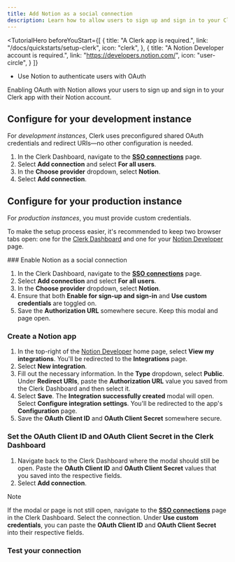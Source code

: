 ```yaml
---
title: Add Notion as a social connection
description: Learn how to allow users to sign up and sign in to your Clerk app with their Notion account using OAuth.
---
```


<TutorialHero
  beforeYouStart={[
    {
      title: "A Clerk app is required.",
      link: "/docs/quickstarts/setup-clerk",
      icon: "clerk",
    },
    {
      title: "A Notion Developer account is required.",
      link: "https://developers.notion.com/",
      icon: "user-circle",
    }
  ]}
>
  - Use Notion to authenticate users with OAuth
</TutorialHero>

Enabling OAuth with Notion allows your users to sign up and sign in to your Clerk app with their Notion account.

## Configure for your development instance

For _development instances_, Clerk uses preconfigured shared OAuth credentials and redirect URIs—no other configuration is needed.

1. In the Clerk Dashboard, navigate to the [**SSO connections**](https://dashboard.clerk.com/last-active?path=user-authentication/sso-connections) page.
1. Select **Add connection** and select **For all users**.
1. In the **Choose provider** dropdown, select **Notion**.
1. Select **Add connection**.

## Configure for your production instance

For _production instances_, you must provide custom credentials.

To make the setup process easier, it's recommended to keep two browser tabs open: one for the [Clerk Dashboard](https://dashboard.clerk.com/last-active?path=user-authentication/sso-connections) and one for your [Notion Developer](https://developers.notion.com) page.

<Steps>
  ### Enable Notion as a social connection

  1. In the Clerk Dashboard, navigate to the [**SSO connections**](https://dashboard.clerk.com/last-active?path=user-authentication/sso-connections) page.
  1. Select **Add connection** and select **For all users**.
  1. In the **Choose provider** dropdown, select **Notion**.
  1. Ensure that both **Enable for sign-up and sign-in** and **Use custom credentials** are toggled on.
  1. Save the **Authorization URL** somewhere secure. Keep this modal and page open.

  ### Create a Notion app

  1. In the top-right of the [Notion Developer](https://developers.notion.com) home page, select **View my integrations**. You'll be redirected to the **Integrations** page.
  1. Select **New integration**.
  1. Fill out the necessary information. In the **Type** dropdown, select **Public**. Under **Redirect URIs**, paste the **Authorization URL** value you saved from the Clerk Dashboard and then select it.
  1. Select **Save**. The **Integration successfully created** modal will open. Select **Configure integration settings**. You'll be redirected to the app's **Configuration** page.
  1. Save the **OAuth Client ID** and **OAuth Client Secret** somewhere secure.

  ### Set the OAuth Client ID and OAuth Client Secret in the Clerk Dashboard

  1. Navigate back to the Clerk Dashboard where the modal should still be open. Paste the **OAuth Client ID** and **OAuth Client Secret** values that you saved into the respective fields.
  1. Select **Add connection**.

  > [!NOTE]
  > If the modal or page is not still open, navigate to the [**SSO connections**](https://dashboard.clerk.com/last-active?path=user-authentication/sso-connections) page in the Clerk Dashboard. Select the connection. Under **Use custom credentials**, you can paste the **OAuth Client ID** and **OAuth Client Secret** into their respective fields.

  ### Test your connection

  <Include src="_partials/authentication/test-your-connection" />
</Steps>
